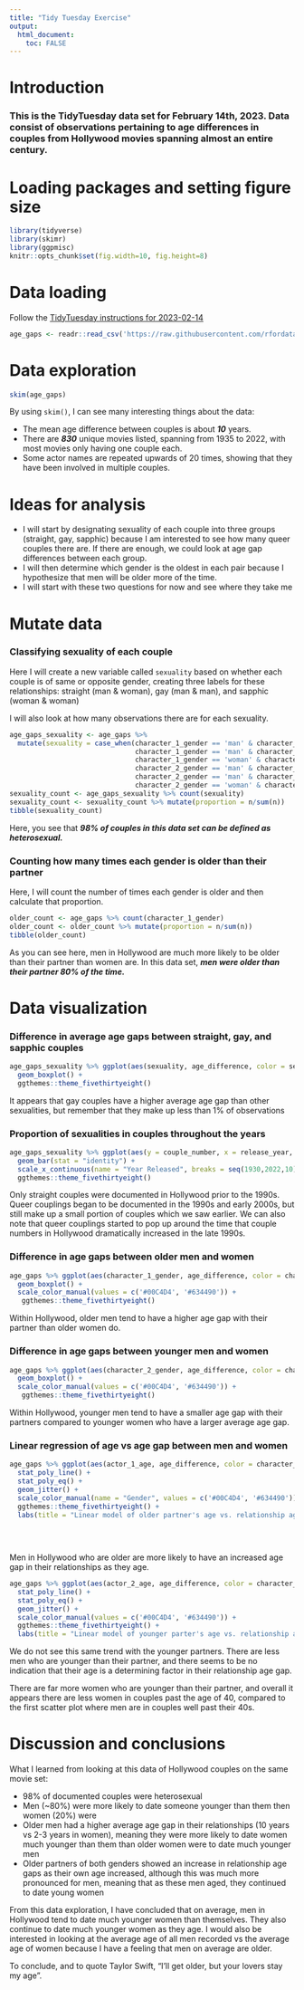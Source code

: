 ```yaml
---
title: "Tidy Tuesday Exercise"
output: 
  html_document:
    toc: FALSE
---
```


# Introduction

### This is the TidyTuesday data set for February 14th, 2023. Data consist of observations pertaining to age differences in couples from Hollywood movies spanning almost an entire century.

# Loading packages and setting figure size

```r
library(tidyverse)
library(skimr)
library(ggpmisc)
knitr::opts_chunk$set(fig.width=10, fig.height=8) 
```

# Data loading

Follow the [TidyTuesday instructions for 2023-02-14](https://github.com/rfordatascience/tidytuesday/blob/master/data/2023/2023-02-14/readme.md)

```r
age_gaps <- readr::read_csv('https://raw.githubusercontent.com/rfordatascience/tidytuesday/master/data/2023/2023-02-14/age_gaps.csv')
```

# Data exploration

```r
skim(age_gaps)
```

By using `skim()`, I can see many interesting things about the data:

-   The mean age difference between couples is about ***10*** years.
-   There are ***830*** unique movies listed, spanning from 1935 to 2022, with most movies only having one couple each.
-   Some actor names are repeated upwards of 20 times, showing that they have been involved in multiple couples.


# Ideas for analysis

-   I will start by designating sexuality of each couple into three groups (straight, gay, sapphic) because I am interested to see how many queer couples there are. If there are enough, we could look at age gap differences between each group.
-   I will then determine which gender is the oldest in each pair because I hypothesize that men will be older more of the time. 
-   I will start with these two questions for now and see where they take me

# Mutate data

### Classifying sexuality of each couple
Here I will create a new variable called `sexuality` based on whether each couple is of same or opposite gender, creating three labels for these relationships: straight (man & woman), gay (man & man), and sapphic (woman & woman)

I will also look at how many observations there are for each sexuality.

```r
age_gaps_sexuality <- age_gaps %>% 
  mutate(sexuality = case_when(character_1_gender == 'man' & character_2_gender == 'woman' ~ 'straight',
                               character_1_gender == 'man' & character_2_gender == 'man' ~ 'gay',
                               character_1_gender == 'woman' & character_2_gender == 'woman' ~ 'sapphic',
                               character_2_gender == 'man' & character_1_gender == 'woman' ~ 'straight',
                               character_2_gender == 'man' & character_1_gender == 'man' ~ 'gay',
                               character_2_gender == 'woman' & character_1_gender == 'woman' ~ 'sapphic'))
sexuality_count <- age_gaps_sexuality %>% count(sexuality)
sexuality_count <- sexuality_count %>% mutate(proportion = n/sum(n))
tibble(sexuality_count)
```
Here, you see that ***98% of couples in this data set can be defined as heterosexual.***

### Counting how many times each gender is older than their partner
Here, I will count the number of times each gender is older and then calculate that proportion.

```r
older_count <- age_gaps %>% count(character_1_gender)
older_count <- older_count %>% mutate(proportion = n/sum(n))
tibble(older_count)
```

As you can see here, men in Hollywood are much more likely to be older than their partner than women are. In this data set, ***men were older than their partner 80% of the time.***

# Data visualization

### Difference in average age gaps between straight, gay, and sapphic couples

```r
age_gaps_sexuality %>% ggplot(aes(sexuality, age_difference, color = sexuality)) +
  geom_boxplot() +
  ggthemes::theme_fivethirtyeight()
```
It appears that gay couples have a higher average age gap than other sexualities, but remember that they make up less than 1% of observations

### Proportion of sexualities in couples throughout the years
```r
age_gaps_sexuality %>% ggplot(aes(y = couple_number, x = release_year, fill = sexuality)) + 
  geom_bar(stat = "identity") +
  scale_x_continuous(name = "Year Released", breaks = seq(1930,2022,10)) +
  ggthemes::theme_fivethirtyeight()

```
Only straight couples were documented in Hollywood prior to the 1990s. Queer couplings began to be documented in the 1990s and early 2000s, but still make up a small portion of couples which we saw earlier. We can also note that queer couplings started to pop up around the time that couple numbers in Hollywood dramatically increased in the late 1990s.


### Difference in age gaps between older men and women
```r
age_gaps %>% ggplot(aes(character_1_gender, age_difference, color = character_1_gender)) +
  geom_boxplot() +
  scale_color_manual(values = c('#00C4D4', '#634490')) +
   ggthemes::theme_fivethirtyeight()
```
Within Hollywood, older men tend to have a higher age gap with their partner than older women do.

### Difference in age gaps between younger men and women
```r
age_gaps %>% ggplot(aes(character_2_gender, age_difference, color = character_2_gender)) +
  geom_boxplot() +
  scale_color_manual(values = c('#00C4D4', '#634490')) +
   ggthemes::theme_fivethirtyeight()

```
Within Hollywood, younger men tend to have a smaller age gap with their partners compared to younger women who have a larger average age gap.


### Linear regression of age vs age gap between men and women

```r
age_gaps %>% ggplot(aes(actor_1_age, age_difference, color = character_1_gender)) +
  stat_poly_line() +
  stat_poly_eq() +
  geom_jitter() +
  scale_color_manual(name = "Gender", values = c('#00C4D4', '#634490')) +
  ggthemes::theme_fivethirtyeight() +
  labs(title = "Linear model of older partner's age vs. relationship age gap")
  
       
      
```
Men in Hollywood who are older are more likely to have an increased age gap in their relationships as they age.



```r
age_gaps %>% ggplot(aes(actor_2_age, age_difference, color = character_2_gender)) +
  stat_poly_line() +
  stat_poly_eq() +
  geom_jitter() +
  scale_color_manual(values = c('#00C4D4', '#634490')) +
  ggthemes::theme_fivethirtyeight() +
  labs(title = "Linear model of younger parter's age vs. relationship age gap")
```
We do not see this same trend with the younger partners. There are less men who are younger than their partner, and there seems to be no indication that their age is a determining factor in their relationship age gap. 

There are far more women who are younger than their partner, and overall it appears there are less women in couples past the age of 40, compared to the first scatter plot where men are in couples well past their 40s. 



# Discussion and conclusions
What I learned from looking at this data of Hollywood couples on the same movie set:

-   98% of documented couples were heterosexual
-   Men (~80%) were more likely to date someone younger than them then women (20%) were
-   Older men had a higher average age gap in their relationships (10 years vs 2-3 years in women), meaning they were more likely to date women much younger than them than older women were to date much younger men
-   Older partners of both genders showed an increase in relationship age gaps as their own age increased, although this was much more pronounced for men, meaning that as these men aged, they continued to date young women

From this data exploration, I have concluded that on average, men in Hollywood tend to date much younger women than themselves. They also continue to date much younger women as they age. I would also be interested in looking at the average age of all men recorded vs the average age of women because I have a feeling that men on average are older.

To conclude, and to quote Taylor Swift, "I'll get older, but your lovers stay my age".